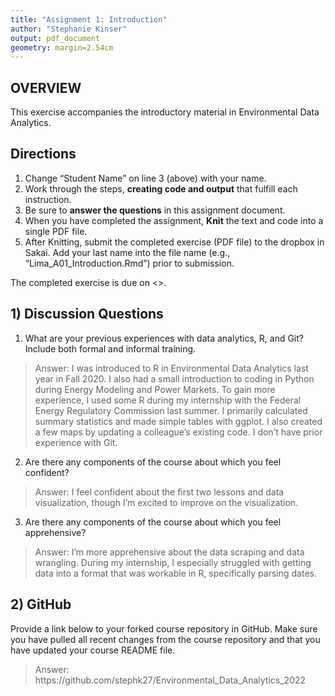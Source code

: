 ```yaml
---
title: "Assignment 1: Introduction"
author: "Stephanie Kinser"
output: pdf_document
geometry: margin=2.54cm
---
```


## OVERVIEW

This exercise accompanies the introductory material in Environmental Data Analytics. 

## Directions
1. Change "Student Name" on line 3 (above) with your name.
3. Work through the steps, **creating code and output** that fulfill each instruction.
4. Be sure to **answer the questions** in this assignment document.
6. When you have completed the assignment, **Knit** the text and code into a single PDF file.
8. After Knitting, submit the completed exercise (PDF file) to the dropbox in Sakai. Add your last name into the file name (e.g., "Lima_A01_Introduction.Rmd") prior to submission.

The completed exercise is due on <>.

## 1) Discussion Questions

1. What are your previous experiences with data analytics, R, and Git? Include both formal and informal training.

> Answer: I was introduced to R in Environmental Data Analytics last year in Fall 2020. I also had a small introduction to coding in Python during Energy Modeling and Power Markets. To gain more experience, I used some R during my internship with the Federal Energy Regulatory Commission last summer. I primarily calculated summary statistics and made simple tables with ggplot. I also created a few maps by updating a colleague's existing code. I don't have prior experience with Git.

2. Are there any components of the course about which you feel confident?

> Answer: I feel confident about the first two lessons and data visualization, though I'm excited to improve on the visualization.

3. Are there any components of the course about which you feel apprehensive?

> Answer: I'm more apprehensive about the data scraping and data wrangling. During my internship, I especially struggled with getting data into a format that was workable in R, specifically parsing dates.


## 2) GitHub

Provide a link below to your forked course repository in GitHub. Make sure you have pulled all recent changes from the course repository  and that you have updated your course README file. 

> Answer: https://github.com/stephk27/Environmental_Data_Analytics_2022


